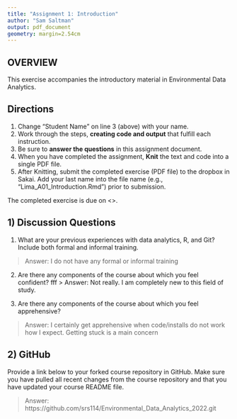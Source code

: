 ```yaml
---
title: "Assignment 1: Introduction"
author: "Sam Saltman"
output: pdf_document
geometry: margin=2.54cm
---
```


## OVERVIEW

This exercise accompanies the introductory material in Environmental Data Analytics. 

## Directions
1. Change "Student Name" on line 3 (above) with your name.
3. Work through the steps, **creating code and output** that fulfill each instruction.
4. Be sure to **answer the questions** in this assignment document.
6. When you have completed the assignment, **Knit** the text and code into a single PDF file.
8. After Knitting, submit the completed exercise (PDF file) to the dropbox in Sakai. Add your last name into the file name (e.g., "Lima_A01_Introduction.Rmd") prior to submission.

The completed exercise is due on <>.

## 1) Discussion Questions

1. What are your previous experiences with data analytics, R, and Git? Include both formal and informal training.

> Answer: I do not have any formal or informal training

2. Are there any components of the course about which you feel confident?
fff
> Answer: Not really. I am completely new to this field of study.

3. Are there any components of the course about which you feel apprehensive?

> Answer: I certainly get apprehensive when code/installs do not work how I expect. Getting stuck is a main concern


## 2) GitHub

Provide a link below to your forked course repository in GitHub. Make sure you have pulled all recent changes from the course repository  and that you have updated your course README file. 

> Answer: https://github.com/srs114/Environmental_Data_Analytics_2022.git


